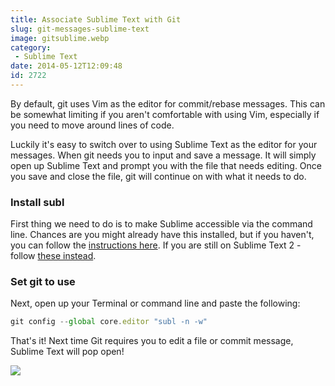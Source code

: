 ```yaml
---
title: Associate Sublime Text with Git
slug: git-messages-sublime-text
image: gitsublime.webp
category:
 - Sublime Text
date: 2014-05-12T12:09:48
id: 2722
---
```


By default, git uses Vim as the editor for commit/rebase messages. This can be somewhat limiting if you aren't comfortable with using Vim, especially if you need to move around lines of code.

Luckily it's easy to switch over to using Sublime Text as the editor for your messages. When git needs you to input and save a message. It will simply open up Sublime Text and prompt you with the file that needs editing. Once you save and close the file, git will continue on with what it needs to do.

### Install subl

First thing we need to do is to make Sublime accessible via the command line. Chances are you might already have this installed, but if you haven't, you can follow the [instructions here](http://www.sublimetext.com/docs/3/osx_command_line.html). If you are still on Sublime Text 2 - follow [these instead](http://www.sublimetext.com/docs/2/osx_command_line.html).

### Set git to use

Next, open up your Terminal or command line and paste the following:

```js
git config --global core.editor "subl -n -w"
```

That's it! Next time Git requires you to edit a file or commit message, Sublime Text will pop open!

[![](facebook-share2.webp)](https://sublimetextbook.com/?utm_source=stgit&utm_medium=banner&utm_campaign=product)